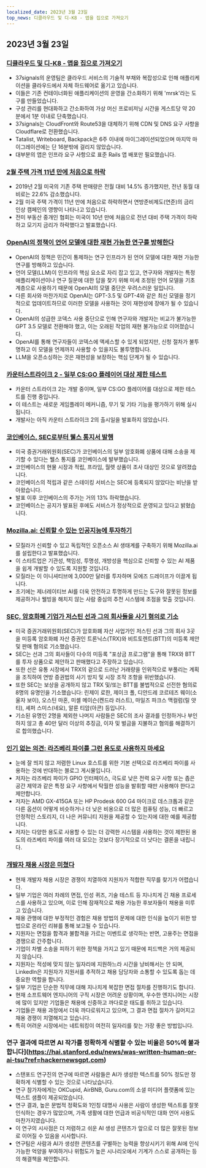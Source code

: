 ```yaml
---
localized_date: 2023년 3월 23일
top_news: 디클라우드 및 디-K8 - 앱을 집으로 가져오기
---
```




<CallToAction />

<Steps>

## 2023년 3월 23일

### [디클라우드 및 디-K8 - 앱을 집으로 가져오기](https://dev.37signals.com/bringing-our-apps-back-home/?ref=hackernewsgpt.com)

- 37signals의 운영팀은 클라우드 서비스의 기술적 부채와 복잡성으로 인해 애플리케이션을 클라우드에서 자체 하드웨어로 옮기고 있습니다.
- 이들은 기존 컨테이너화된 애플리케이션의 운영을 간소화하기 위해 'mrsk'라는 도구를 만들었습니다.
- 구성 관리를 현대화하고 간소화하여 가상 머신 프로비저닝 시간을 게스트당 약 20분에서 1분 이내로 단축했습니다.
- 37signals는 CloudFront와 Route53을 대체하기 위해 CDN 및 DNS 요구 사항을 Cloudflare로 전환했습니다.
- Tatalist, Writeboard, Backpack은 6주 이내에 마이그레이션되었으며 마지막 마이그레이션에는 단 16분밖에 걸리지 않았습니다.
- 대부분의 앱은 인프라 요구 사항으로 표준 Rails 앱 배포만 필요했습니다.

### [2월 주택 가격 11년 만에 처음으로 하락](https://www.wsj.com/articles/home-prices-fell-in-february-for-first-time-in-11-years-73df0107?ref=hackernewsgpt.com)

- 2019년 2월 미국의 기존 주택 판매량은 전월 대비 14.5% 증가했지만, 전년 동월 대비로는 22.6% 감소했습니다.
- 2월 미국 주택 가격이 11년 만에 처음으로 하락하면서 연방준비제도(연준)의 금리 인상 캠페인의 영향이 나타나고 있습니다.
- 전미 부동산 중개인 협회는 미국이 10년 만에 처음으로 전년 대비 주택 가격이 하락하고 모기지 금리가 하락했다고 발표했습니다.

### [OpenAI의 정책이 언어 모델에 대한 재현 가능한 연구를 방해한다](https://aisnakeoil.substack.com/p/openais-policies-hinder-reproducible?ref=hackernewsgpt.com)

- OpenAI의 정책은 민간이 통제하는 연구 인프라가 된 언어 모델에 대한 재현 가능한 연구를 방해하고 있습니다.
- 언어 모델(LLM)이 인프라의 핵심 요소로 자리 잡고 있고, 연구자와 개발자는 특정 애플리케이션이나 연구 질문에 대한 답을 찾기 위해 미세 조정된 언어 모델을 기초 계층으로 사용하기 때문에 OpenAI의 모델 중단은 우려스러운 일입니다.
- 다른 회사와 마찬가지로 OpenAI는 GPT-3.5 및 GPT-4와 같은 최신 모델을 정기적으로 업데이트하므로 이러한 모델을 사용하는 것이 재현성에 장애가 될 수 있습니다.
- OpenAI의 성급한 코덱스 사용 중단으로 인해 연구자와 개발자는 비교가 불가능한 GPT 3.5 모델로 전환해야 했고, 이는 오래된 작업의 재현 불가능으로 이어졌습니다.
- OpenAI를 통해 연구자들이 코덱스에 액세스할 수 있게 되었지만, 신청 절차가 불투명하고 이 모델을 언제까지 사용할 수 있을지도 불투명합니다.
- LLM을 오픈소싱하는 것은 재현성을 보장하는 핵심 단계가 될 수 있습니다.

### [카운터스트라이크 2 - 일부 CS:GO 플레이어 대상 제한 테스트](https://counter-strike.net/cs2?ref=hackernewsgpt.com)

- 카운터 스트라이크 2는 개발 중이며, 일부 CS:GO 플레이어를 대상으로 제한 테스트를 진행 중입니다.
- 이 테스트는 새로운 게임플레이 메커니즘, 무기 및 기타 기능을 평가하기 위해 실시됩니다.
- 개발사는 아직 카운터 스트라이크 2의 출시일을 발표하지 않았습니다.

### [코인베이스, SEC로부터 웰스 통지서 발행](https://www.reuters.com/legal/coinbase-issued-wells-notice-by-sec-2023-03-22/?ref=hackernewsgpt.com)

- 미국 증권거래위원회(SEC)가 코인베이스의 일부 암호화폐 상품에 대해 소송을 제기할 수 있다는 웰스 통지를 코인베이스에 발부했습니다.
- 코인베이스의 현물 시장과 적립, 프라임, 월렛 상품이 조사 대상인 것으로 알려졌습니다.
- 코인베이스의 적립과 같은 스테이킹 서비스는 SEC에 등록되지 않았다는 비난을 받아왔습니다.
- 발표 이후 코인베이스의 주가는 거의 13% 하락했습니다.
- 코인베이스는 공지가 발표된 후에도 서비스가 정상적으로 운영되고 있다고 밝혔습니다.

### [Mozilla.ai: 신뢰할 수 있는 인공지능에 투자하기](https://blog.mozilla.org/en/mozilla/introducing-mozilla-ai-investing-in-trustworthy-ai/?ref=hackernewsgpt.com)

- 모질라가 신뢰할 수 있고 독립적인 오픈소스 AI 생태계를 구축하기 위해 Mozilla.ai를 설립한다고 발표했습니다.
- 이 스타트업은 기관성, 책임성, 투명성, 개방성을 핵심으로 신뢰할 수 있는 AI 제품을 쉽게 개발할 수 있도록 지원할 것입니다.
- 모질라는 이 이니셔티브에 3,000만 달러를 투자하며 모에즈 드레이프가 이끌게 됩니다.
- 초기에는 제너레이티브 AI를 더욱 안전하고 투명하게 만드는 도구와 잘못된 정보를 제공하거나 웰빙을 해치지 않는 사람 중심의 추천 시스템에 초점을 맞출 것입니다.

### [SEC, 암호화폐 기업가 저스틴 선과 그의 회사들을 사기 혐의로 기소](https://www.sec.gov/news/press-release/2023-59?ref=hackernewsgpt.com)

- 미국 증권거래위원회(SEC)가 암호화폐 자산 사업가인 저스틴 선과 그의 회사 3곳을 미등록 암호화폐 자산 증권인 트론닉스(TRX)와 비트토렌트(BTT)의 미등록 제안 및 판매 혐의로 기소했습니다.
- SEC는 선과 그의 회사들이 다수의 미등록 "포상금 프로그램"을 통해 TRX와 BTT를 투자 상품으로 제안하고 판매했다고 주장하고 있습니다.
- 또한 선은 유통 시장에서 TRX의 겉으로 드러난 거래량을 인위적으로 부풀리는 계획을 조직하여 연방 증권법의 사기 방지 및 시장 조작 조항을 위반했습니다.
- 또한 SEC는 보상을 공개하지 않고 TRX 및/또는 BTT를 불법적으로 선전한 혐의로 8명의 유명인을 기소했습니다: 린제이 로한, 제이크 폴, 디안드레 코르테즈 웨이(소울자 보이), 오스틴 마혼, 미셸 메이슨(켄드라 러스트), 마일즈 파크스 맥컬럼(릴 얏티), 셰퍼 스미스(네요), 알룬 티암(아콘) 등입니다.
- 기소된 유명인 2명을 제외한 나머지 사람들은 SEC의 조사 결과를 인정하거나 부인하지 않고 총 40만 달러 이상의 추징금, 이자 및 벌금을 지불하고 혐의를 해결하기로 합의했습니다.

### [인기 없는 의견: 라즈베리 파이를 그런 용도로 사용하지 마세요](https://set-inform.com/2021/08/24/unpopular-opinion-dont-use-a-raspberry-pi-for-that/?ref=hackernewsgpt.com)

- 눈에 잘 띄지 않고 저렴한 Linux 호스트를 위한 기본 선택으로 라즈베리 파이를 사용하는 것에 반대하는 블로그 게시물입니다.
- 저자는 라즈베리 파이가 GPIO 인터페이스, 극도로 낮은 전력 요구 사항 또는 좁은 공간 제약과 같은 특정 요구 사항에서 탁월한 성능을 발휘할 때만 사용해야 한다고 제안합니다.
- 저자는 AMD GX-415GA 또는 HP Prodesk 600 G4 마이크로 데스크톱과 같은 다른 옵션이 어떻게 비슷하거나 더 낮은 비용으로 더 많은 컴퓨팅 성능, 더 빠르고 안정적인 스토리지, 더 나은 커뮤니티 지원을 제공할 수 있는지에 대한 예를 제공합니다.
- 저자는 다양한 용도로 사용할 수 있는 더 강력한 시스템을 사용하는 것이 제한된 용도의 라즈베리 파이를 여러 대 모으는 것보다 장기적으로 더 낫다는 결론을 내립니다.

### [개발자 채용 시장은 미쳤다](https://old.reddit.com/r/ExperiencedDevs/comments/11xq5cz/the_developer_job_market_is_insane_right_now/?ref=hackernewsgpt.com)

- 현재 개발자 채용 시장은 경쟁이 치열하여 지원자가 적합한 직무를 찾기가 어렵습니다.
- 일부 기업은 여러 차례의 면접, 인성 퀴즈, 기술 테스트 등 지나치게 긴 채용 프로세스를 사용하고 있으며, 이로 인해 잠재적으로 채용 가능한 후보자들이 채용을 미루고 있습니다.
- 채용 관행에 대한 부정적인 경험은 채용 방법의 문제에 대한 인식을 높이기 위한 방법으로 온라인 리뷰를 통해 보고될 수 있습니다.
- 지원자는 면접을 합격과 불합격을 가르는 이벤트로 생각하는 반면, 고용주는 면접을 경쟁으로 간주합니다.
- 기업이 차별 소송을 피하기 위한 정책을 가지고 있기 때문에 피드백은 거의 제공되지 않습니다.
- 지원자는 적성에 맞지 않는 일자리에 지원하느라 시간을 낭비해서는 안 되며, LinkedIn은 지원자가 지원서를 추적하고 채용 담당자와 소통할 수 있도록 돕는 데 중요한 역할을 합니다.
- 일부 기업은 단순한 직무에 대해 지나치게 복잡한 면접 절차를 진행하기도 합니다.
- 현재 소프트웨어 엔지니어의 구직 시장은 어려운 상황이며, 우수한 엔지니어는 시장에 많이 있지만 기업들은 채용에 신중하고 까다로운 태도를 취하고 있습니다.
- 기업들은 채용 과정에서 더욱 까다로워지고 있으며, 그 결과 면접 절차가 길어지고 채용 경쟁이 치열해지고 있습니다.
- 특히 어려운 시장에서는 네트워킹이 여전히 일자리를 찾는 가장 좋은 방법입니다.

### 연구 결과에 따르면 AI 작가를 정확하게 식별할 수 있는 비율은 50%에 불과합니다](https://hai.stanford.edu/news/was-written-human-or-ai-tsu?ref=hackernewsgpt.com)

- 스탠포드 연구진의 연구에 따르면 사람들은 AI가 생성한 텍스트를 50% 정도만 정확하게 식별할 수 있는 것으로 나타났습니다.
- 연구 참가자에게는 OKCupid, AirBNB, Guru.com의 소셜 미디어 플랫폼에 있는 텍스트 샘플이 제공되었습니다.
- 연구 결과, 높은 문법적 정확도와 1인칭 대명사 사용은 사람이 생성한 텍스트를 잘못 인식하는 경우가 많았으며, 가족 생활에 대한 언급과 비공식적인 대화 언어 사용도 마찬가지였습니다.
- 이 연구의 시사점은 더 저렴하고 쉬운 AI 생성 콘텐츠가 앞으로 더 많은 잘못된 정보로 이어질 수 있음을 시사합니다.
- 연구팀은 사람과 AI가 생성한 콘텐츠를 구별하는 능력을 향상시키기 위해 AI에 인식 가능한 억양을 부여하거나 위험도가 높은 시나리오에서 기계가 스스로 공개하는 등의 해결책을 제안합니다.

</Steps>

